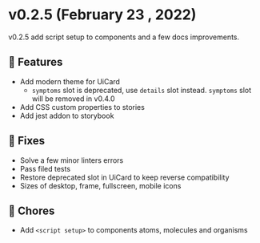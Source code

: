 
<Meta title="Releases/v0.2.x/v0.2.5" />

<style>{`code { background-color: transparent!important; }`}</style>

# v0.2.5 (February 23 , 2022)
v0.2.5 add script setup to components and a few docs improvements.

## 🚀 Features
- Add modern theme for UiCard
    - `symptoms` slot is deprecated, use `details` slot instead. `symptoms` slot will be removed in v0.4.0
- Add CSS custom properties to stories
- Add jest addon to storybook

## 🐛 Fixes
- Solve a few minor linters errors
- Pass filed tests
- Restore deprecated slot in UiCard to keep reverse compatibility
- Sizes of desktop, frame, fullscreen, mobile icons

## 🧹 Chores
- Add `<script setup>` to components atoms, molecules and organisms
